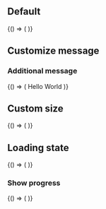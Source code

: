 
<Meta title="Design system/StyledDropzone" component={StyledDropzone} />

## Default

<Canvas>
  <Story name="Default">
    {() => (
      <UserContext.Provider value={{ LoggedInUser: loggedInUser, loadingLoggedInUser: false }}>
        <StyledDropzone onSuccess={console.log} />
      </UserContext.Provider>
    )}
  </Story>
</Canvas>

## Customize message

### Additional message

<Canvas>
  <Story name="Additional Message">
    {() => (
      <UserContext.Provider value={{ LoggedInUser: loggedInUser, loadingLoggedInUser: false }}>
        <StyledDropzone onSuccess={console.log}>Hello World</StyledDropzone>
      </UserContext.Provider>
    )}
  </Story>
</Canvas>

## Custom size

<Canvas>
  <Story name="Custom Size">
    {() => (
      <UserContext.Provider value={{ LoggedInUser: loggedInUser, loadingLoggedInUser: false }}>
        <StyledDropzone onSuccess={console.log} size={150} />
      </UserContext.Provider>
    )}
  </Story>
</Canvas>

## Loading state

<Canvas>
  <Story name="Loading State">
    {() => (
      <UserContext.Provider value={{ LoggedInUser: loggedInUser, loadingLoggedInUser: false }}>
        <StyledDropzone onSuccess={console.log} size={150} isLoading />
      </UserContext.Provider>
    )}
  </Story>
</Canvas>

### Show progress

<Canvas>
  <Story name="Show Progress">
    {() => (
      <UserContext.Provider value={{ LoggedInUser: loggedInUser, loadingLoggedInUser: false }}>
        <StyledDropzone onSuccess={console.log} isLoading loadingProgress={100} />
      </UserContext.Provider>
    )}
  </Story>
</Canvas>
